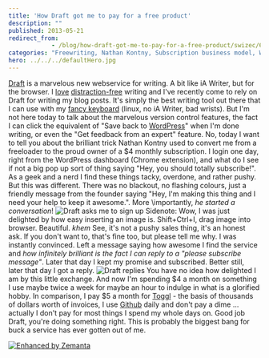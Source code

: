 ```yaml
---
title: 'How Draft got me to pay for a free product'
description: ""
published: 2013-05-21
redirect_from: 
            - /blog/how-draft-got-me-to-pay-for-a-free-product/swizec/6186
categories: "Freewriting, Nathan Kontny, Subscription business model, WordPress, Writer Resources, Writing, Writing"
hero: ../../../defaultHero.jpg
---
```

[Draft](https://draftin.com/) is a marvelous new webservice for writing. A bit like iA Writer, but for the browser. I [love](http://swizec.com/blog/stypi-the-perfect-blogging-tool/swizec/3312) [distraction-free](http://swizec.com/blog/cool-thing-thursday-ia-writer/swizec/5517) writing and I&#x27;ve recently come to rely on Draft for writing my blog posts. It&#x27;s simply the best writing tool out there that I can use with my [fancy keyboard](http://swizec.com/blog/cool-thing-thursday-a-300-euro-keyboard/swizec/5690) (linux, no iA Writer, bad wrists). But I&#x27;m not here today to talk about the marvelous version control features, the fact I can click the equivalent of &quot;Save back to [WordPress](http://wordpress.org "WordPress")&quot; when I&#x27;m done writing, or even the &quot;Get feedback from an expert&quot; feature. No, today I want to tell you about the brilliant trick Nathan Kontny used to convert me from a freeloader to the proud owner of a $4 monthly subscription. I login one day, right from the WordPress dashboard (Chrome extension), and what do I see if not a big pop up sort of thing saying &quot;Hey, you should totally subscribe!&quot;. As a geek and a nerd I find these things tacky, overdone, and rather pushy. But this was different. There was no blackout, no flashing colours, just a friendly message from the founder saying &quot;Hey, I&#x27;m making this thing and I need your help to keep it awesome.&quot;. More \\importantly, _he started a conversation_! ![Draft asks me to sign up](https://www.filepicker.io/api/file/c89bJzgRlerjCMR6C1ME) Sidenote: Wow, I was just delighted by how easy inserting an image is. Shift+Ctrl+I, drag image into browser. Beautiful. _khem_ See, it&#x27;s not a pushy sales thing, it&#x27;s an honest ask. If you don&#x27;t want to, that&#x27;s fine too, but please tell me why. I was instantly convinced. Left a message saying how awesome I find the service and _how infinitely brilliant is the fact I can reply to a &quot;please subscribe message&quot;_. Later that day I kept my promise and subscribed. Better still, later that day I got a reply. ![Draft replies](https://www.filepicker.io/api/file/agNbhVprQoSZAjZaeIau) You have no idea how delighted I am by this little exchange. And now I&#x27;m spending $4 a month on something I use maybe twice a week for maybe an hour to indulge in what is a glorified hobby. In comparison, I pay $5 a month for [Toggl](http://www.toggl.com "Toggl.com") - the basis of thousands of dollars worth of invoices, I use [Github](http://github.com "GitHub") daily and don&#x27;t pay a dime ... actually I don&#x27;t pay for most things I spend my whole days on. Good job Draft, you&#x27;re doing something right. This is probably the biggest bang for buck a service has ever gotten out of me.

[![Enhanced by Zemanta](http://img.zemanta.com/zemified_e.png?x-id=5f8cc117-11b3-4973-8d8d-8481e1aec05b)](http://www.zemanta.com/?px "Enhanced by Zemanta")